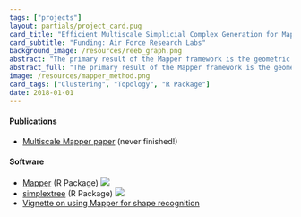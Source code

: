 ```yaml
---
tags: ["projects"]
layout: partials/project_card.pug
card_title: "Efficient Multiscale Simplicial Complex Generation for Mapper"
card_subtitle: "Funding: Air Force Research Labs"
background_image: /resources/reeb_graph.png
abstract: "The primary result of the Mapper framework is the geometric realization of a simplicial complex, depicting topological relationships and structures suitable for visualizing, analyzing, and comparing high dimensional data..."
abstract_full: "The primary result of the Mapper framework is the geometric realization of a simplicial complex, depicting topological relationships and structures suitable for visualizing, analyzing, and comparing high dimensional data. As an unsupervised tool that may be used for exploring or modeling heterogeneous types of data, Mapper naturally relies on a number of parameters which explicitly control the quality of the resulting construction; one such critical parameter controls the entire relational component of the output complex. In practice, there is little guidance on what values may provide 'better' or more 'stable' sets of simplices. In this effort, we provide a new algorithm that enables efficient computation of successive mapper realizations with respect to this crucial parameter. Our results not only enhances the exploratory/confirmatory aspect of Mapper, but also give tractability to recent theoretical extensions to Mapper related to persistence and stability."
image: /resources/mapper_method.png
card_tags: ["Clustering", "Topology", "R Package"]
date: 2018-01-01
---
```


:::{.flex .items-center .px-2 .py-1 .bg-gray-100}
<h4 class="font-bold bg-gray-100"> Publications </h4>
:::

:::{.p-2 .overflow-auto .px-4 .py-2 .bg-white-100}
:::{.prose-md .lisc-desc .text-sm .space-y-2}
  - [Multiscale Mapper paper](resources/indexed_mapper.pdf) (never finished!)
:::
:::

<div class="flex items-center px-2 py-1 bg-gray-100">
  <h4 class="font-bold bg-gray-100"> Software </h4>
</div>

:::{.p-2 .overflow-auto .px-4 .py-2 .bg-white-100}
:::{.prose-md .lisc-desc .text-sm .space-y-2}

  - [Mapper](https://peekxc.github.io/Mapper/) (R Package) [![](https://lifecycle.r-lib.org/articles/figures/lifecycle-deprecated.svg)](https://github.com/peekxc/Mapper){.float-right}
  - [simplextree](https://github.com/peekxc/simplextree) (R Package) [![](https://cranlogs.r-pkg.org/badges/grand-total/simplextree)](https://cran.r-project.org/package=simplextree){.float-right}
  - [Vignette on using Mapper for shape recognition](https://peekxc.github.io/Mapper/articles/ShapeRecognition.html) 

:::
:::